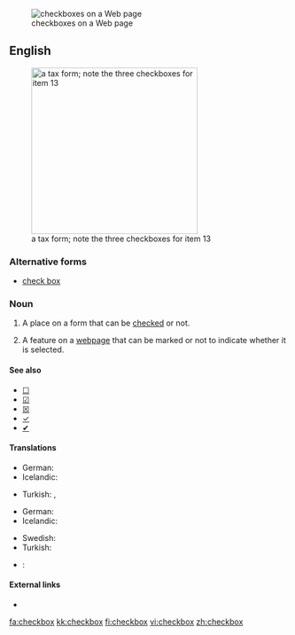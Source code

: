 [[File:Checkbox.png|thumb|checkboxes on a Web page]]
==English==
[[File:Form W-2, 2006.png|thumb|300px|right|a tax form; note the three checkboxes for item 13]]

===Alternative forms===
* [[check box]]

===Noun===
{{en-noun|pl=checkboxes}}

# A place on a form that can be [[checked]] or not.
# {{graphical user interface}} A feature on a [[webpage]] that can be marked or not to indicate whether it is selected.

====See also====
* [[☐]]
* [[☑]]
* [[☒]]
* [[✓]]
* [[✔]]

====Translations====
{{trans-top|A place on a form that can be checked or not}}
* German: {{t|de|Kontrollkästchen|n}}
* Icelandic: {{t|is|gátreitur|m}}
{{trans-mid}}
* Turkish: {{t|tr|işaret kutusu|tr=işa:ret}}, {{t|tr|onay kutusu}}
{{trans-bottom}}

{{trans-top|{{graphical user interface}}: a feature on a webpage that can be marked or not}}
* German: {{t|de|Kontrollbox|f}}
* Icelandic: {{t|is|gátreitur|m}}
{{trans-mid}}
* Swedish: {{t|sv|kryssruta|c}}
* Turkish: {{t|tr|seçme kutusu}}
{{trans-bottom}}

{{checktrans-top}}
* {{ttbc|sv}}: {{t|sv|kryssruta|c}}
{{trans-bottom}}

====External links====
* {{pedialite}}

[[fa:checkbox]]
[[kk:checkbox]]
[[fi:checkbox]]
[[vi:checkbox]]
[[zh:checkbox]]